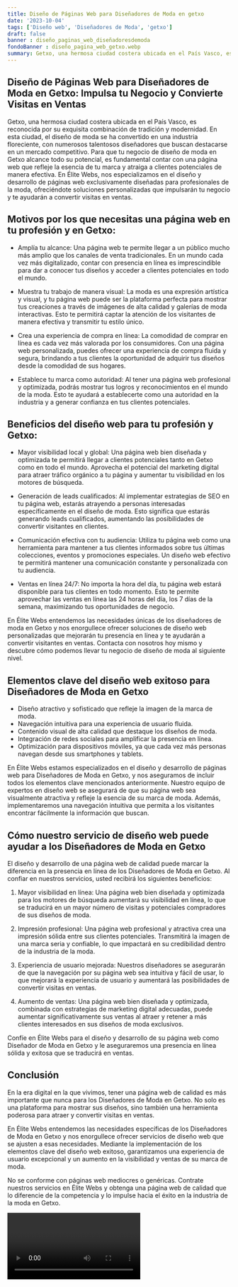 ```yaml
---
title: Diseño de Páginas Web para Diseñadores de Moda en getxo
date: '2023-10-04'
tags: ['Diseño web', 'Diseñadores de Moda', 'getxo']
draft: false
banner : diseño_paginas_web_diseñadoresdemoda
fondoBanner : diseño_pagina_web_getxo.webp
summary: Getxo, una hermosa ciudad costera ubicada en el País Vasco, es reconocida por su exquisita combinación de tradición y modernidad. En esta ciudad, el diseño de moda se ha convertido en una industria floreciente, con numerosos talentosos diseñadores que buscan destacarse en un mercado competitivo. Para que tu negocio de diseño de moda en Getxo alcance todo su potencial, es fundamental contar con una página web que refleje la esencia de tu marca y atraiga a clientes potenciales de manera efectiva. En Élite Webs, nos especializamos en el diseño y desarrollo de páginas web exclusivamente diseñadas para profesionales de la moda, ofreciéndote soluciones personalizadas que impulsarán tu negocio y te ayudarán a convertir visitas en ventas.
---
```


## Diseño de Páginas Web para Diseñadores de Moda en Getxo: Impulsa tu Negocio y Convierte Visitas en Ventas

Getxo, una hermosa ciudad costera ubicada en el País Vasco, es reconocida por su exquisita combinación de tradición y modernidad. En esta ciudad, el diseño de moda se ha convertido en una industria floreciente, con numerosos talentosos diseñadores que buscan destacarse en un mercado competitivo. Para que tu negocio de diseño de moda en Getxo alcance todo su potencial, es fundamental contar con una página web que refleje la esencia de tu marca y atraiga a clientes potenciales de manera efectiva. En Élite Webs, nos especializamos en el diseño y desarrollo de páginas web exclusivamente diseñadas para profesionales de la moda, ofreciéndote soluciones personalizadas que impulsarán tu negocio y te ayudarán a convertir visitas en ventas.

## Motivos por los que necesitas una página web en tu profesión y en Getxo:

- Amplía tu alcance: Una página web te permite llegar a un público mucho más amplio que los canales de venta tradicionales. En un mundo cada vez más digitalizado, contar con presencia en línea es imprescindible para dar a conocer tus diseños y acceder a clientes potenciales en todo el mundo.

- Muestra tu trabajo de manera visual: La moda es una expresión artística y visual, y tu página web puede ser la plataforma perfecta para mostrar tus creaciones a través de imágenes de alta calidad y galerías de moda interactivas. Esto te permitirá captar la atención de los visitantes de manera efectiva y transmitir tu estilo único.

- Crea una experiencia de compra en línea: La comodidad de comprar en línea es cada vez más valorada por los consumidores. Con una página web personalizada, puedes ofrecer una experiencia de compra fluida y segura, brindando a tus clientes la oportunidad de adquirir tus diseños desde la comodidad de sus hogares.

- Establece tu marca como autoridad: Al tener una página web profesional y optimizada, podrás mostrar tus logros y reconocimientos en el mundo de la moda. Esto te ayudará a establecerte como una autoridad en la industria y a generar confianza en tus clientes potenciales.

## Beneficios del diseño web para tu profesión y Getxo:

- Mayor visibilidad local y global: Una página web bien diseñada y optimizada te permitirá llegar a clientes potenciales tanto en Getxo como en todo el mundo. Aprovecha el potencial del marketing digital para atraer tráfico orgánico a tu página y aumentar tu visibilidad en los motores de búsqueda.

- Generación de leads cualificados: Al implementar estrategias de SEO en tu página web, estarás atrayendo a personas interesadas específicamente en el diseño de moda. Esto significa que estarás generando leads cualificados, aumentando las posibilidades de convertir visitantes en clientes.

- Comunicación efectiva con tu audiencia: Utiliza tu página web como una herramienta para mantener a tus clientes informados sobre tus últimas colecciones, eventos y promociones especiales. Un diseño web efectivo te permitirá mantener una comunicación constante y personalizada con tu audiencia.

- Ventas en línea 24/7: No importa la hora del día, tu página web estará disponible para tus clientes en todo momento. Esto te permite aprovechar las ventas en línea las 24 horas del día, los 7 días de la semana, maximizando tus oportunidades de negocio.

En Élite Webs entendemos las necesidades únicas de los diseñadores de moda en Getxo y nos enorgullece ofrecer soluciones de diseño web personalizadas que mejorarán tu presencia en línea y te ayudarán a convertir visitantes en ventas. Contacta con nosotros hoy mismo y descubre cómo podemos llevar tu negocio de diseño de moda al siguiente nivel.

<GifSeo />

<Cta />

## Elementos clave del diseño web exitoso para Diseñadores de Moda en Getxo

- Diseño atractivo y sofisticado que refleje la imagen de la marca de moda.
- Navegación intuitiva para una experiencia de usuario fluida.
- Contenido visual de alta calidad que destaque los diseños de moda.
- Integración de redes sociales para amplificar la presencia en línea.
- Optimización para dispositivos móviles, ya que cada vez más personas navegan desde sus smartphones y tablets.

En Élite Webs estamos especializados en el diseño y desarrollo de páginas web para Diseñadores de Moda en Getxo, y nos aseguramos de incluir todos los elementos clave mencionados anteriormente. Nuestro equipo de expertos en diseño web se asegurará de que su página web sea visualmente atractiva y refleje la esencia de su marca de moda. Además, implementaremos una navegación intuitiva que permita a los visitantes encontrar fácilmente la información que buscan.

## Cómo nuestro servicio de diseño web puede ayudar a los Diseñadores de Moda en Getxo

El diseño y desarrollo de una página web de calidad puede marcar la diferencia en la presencia en línea de los Diseñadores de Moda en Getxo. Al confiar en nuestros servicios, usted recibirá los siguientes beneficios:

1. Mayor visibilidad en línea: Una página web bien diseñada y optimizada para los motores de búsqueda aumentará su visibilidad en línea, lo que se traducirá en un mayor número de visitas y potenciales compradores de sus diseños de moda.

2. Impresión profesional: Una página web profesional y atractiva crea una impresión sólida entre sus clientes potenciales. Transmitirá la imagen de una marca seria y confiable, lo que impactará en su credibilidad dentro de la industria de la moda.

3. Experiencia de usuario mejorada: Nuestros diseñadores se asegurarán de que la navegación por su página web sea intuitiva y fácil de usar, lo que mejorará la experiencia de usuario y aumentará las posibilidades de convertir visitas en ventas.

4. Aumento de ventas: Una página web bien diseñada y optimizada, combinada con estrategias de marketing digital adecuadas, puede aumentar significativamente sus ventas al atraer y retener a más clientes interesados en sus diseños de moda exclusivos.

Confíe en Élite Webs para el diseño y desarrollo de su página web como Diseñador de Moda en Getxo y le aseguraremos una presencia en línea sólida y exitosa que se traducirá en ventas.

## Conclusión

En la era digital en la que vivimos, tener una página web de calidad es más importante que nunca para los Diseñadores de Moda en Getxo. No solo es una plataforma para mostrar sus diseños, sino también una herramienta poderosa para atraer y convertir visitas en ventas.

En Élite Webs entendemos las necesidades específicas de los Diseñadores de Moda en Getxo y nos enorgullece ofrecer servicios de diseño web que se ajusten a esas necesidades. Mediante la implementación de los elementos clave del diseño web exitoso, garantizamos una experiencia de usuario excepcional y un aumento en la visibilidad y ventas de su marca de moda.

No se conforme con páginas web mediocres o genéricas. Contrate nuestros servicios en Élite Webs y obtenga una página web de calidad que lo diferencie de la competencia y lo impulse hacia el éxito en la industria de la moda en Getxo.

<Video />

<CtaBot job='Diseñadores de Moda' city='getxo'/>

<Gmaps query='getxo+españa+maps' />